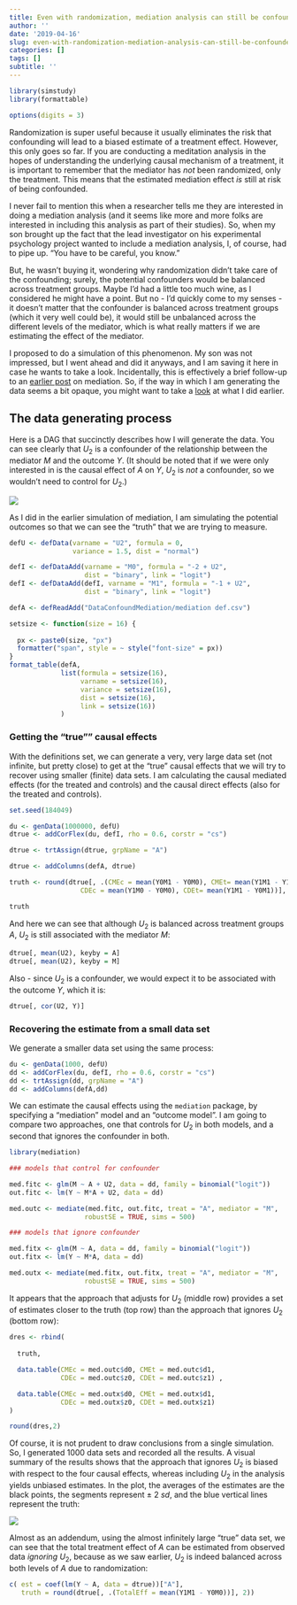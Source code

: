 ```yaml
---
title: Even with randomization, mediation analysis can still be confounded
author: ''
date: '2019-04-16'
slug: even-with-randomization-mediation-analysis-can-still-be-confounded
categories: []
tags: []
subtitle: ''
---
```


```r
library(simstudy)
library(formattable)

options(digits = 3)
```

Randomization is super useful because it usually eliminates the risk that confounding will lead to a biased estimate of a treatment effect. However, this only goes so far. If you are conducting a meditation analysis in the hopes of understanding the underlying causal mechanism of a treatment, it is important to remember that the mediator has *not* been randomized, only the treatment. This means that the estimated mediation effect *is* still at risk of being confounded.

I never fail to mention this when a researcher tells me they are interested in doing a mediation analysis (and it seems like more and more folks are interested in including this analysis as part of their studies). So, when my son brought up the fact that the lead investigator on his experimental psychology project wanted to include a mediation analysis, I, of course, had to pipe up.  "You have to be careful, you know." 

But, he wasn't buying it, wondering why randomization didn't take care of the confounding; surely, the potential confounders would be balanced across treatment groups. Maybe I'd had a little too much wine, as I considered he might have a point. But no - I'd quickly come to my senses - it doesn't matter that the confounder is balanced across treatment groups (which it very well could be), it would still be unbalanced across the different levels of the mediator, which is what really matters if we are estimating the effect of the mediator.

I proposed to do a simulation of this phenomenon. My son was not impressed, but I went ahead and did it anyways, and I am saving it here in case he wants to take a look. Incidentally, this is effectively a brief follow-up to an [earlier post](https://www.rdatagen.net/post/causal-mediation/) on mediation. So, if the way in which I am generating the data seems a bit opaque, you might want to take a [look](https://www.rdatagen.net/post/causal-mediation/) at what I did earlier.

## The data generating process

Here is a DAG that succinctly describes how I will generate the data. You can see clearly that $U_2$ is a confounder of the relationship between the mediator $M$ and the outcome $Y$. (It should be noted that if we were only interested in is the causal effect of $A$ on $Y$, $U_2$ is *not* a confounder, so we wouldn't need to control for $U_2$.)

![](/img/post-confoundmed/DAGmediation.png)

As I did in the earlier simulation of mediation, I am simulating the potential outcomes so that we can see the "truth" that we are trying to measure.

```r
defU <- defData(varname = "U2", formula = 0, 
                variance = 1.5, dist = "normal")

defI <- defDataAdd(varname = "M0", formula = "-2 + U2",
                   dist = "binary", link = "logit")
defI <- defDataAdd(defI, varname = "M1", formula = "-1 + U2",
                   dist = "binary", link = "logit")

defA <- defReadAdd("DataConfoundMediation/mediation def.csv")
```


```r

setsize <- function(size = 16) {
  
  px <- paste0(size, "px")
  formatter("span", style = ~ style("font-size" = px))
}
format_table(defA, 
             list(formula = setsize(16), 
                  varname = setsize(16),
                  variance = setsize(16),
                  dist = setsize(16),
                  link = setsize(16))
             )
```

### Getting the "true"" causal effects

With the definitions set, we can generate a very, very large data set (not infinite, but pretty close) to get at the "true" causal effects that we will try to recover using smaller (finite) data sets. I am calculating the causal mediated effects (for the treated and controls) and the causal direct effects (also for the treated and controls).

```r
set.seed(184049)

du <- genData(1000000, defU)
dtrue <- addCorFlex(du, defI, rho = 0.6, corstr = "cs")

dtrue <- trtAssign(dtrue, grpName = "A")

dtrue <- addColumns(defA, dtrue)

truth <- round(dtrue[, .(CMEc = mean(Y0M1 - Y0M0), CMEt= mean(Y1M1 - Y1M0),
                  CDEc = mean(Y1M0 - Y0M0), CDEt= mean(Y1M1 - Y0M1))], 2)

truth
```

And here we can see that although $U_2$ is balanced across treatment groups $A$, $U_2$ is still associated with the mediator $M$:

```R
dtrue[, mean(U2), keyby = A]
dtrue[, mean(U2), keyby = M]
```

Also - since $U_2$ is a confounder, we would expect it to be associated with the outcome $Y$, which it is:

```r
dtrue[, cor(U2, Y)]
```

### Recovering the estimate from a small data set

We generate a smaller data set using the same process:

```r
du <- genData(1000, defU)
dd <- addCorFlex(du, defI, rho = 0.6, corstr = "cs")
dd <- trtAssign(dd, grpName = "A")
dd <- addColumns(defA,dd)
```

We can estimate the causal effects using the `mediation` package, by specifying a "mediation" model and an "outcome model". I am going to compare two approaches, one that controls for $U_2$ in both models, and a second that ignores the confounder in both.

```r
library(mediation)

### models that control for confounder

med.fitc <- glm(M ~ A + U2, data = dd, family = binomial("logit"))
out.fitc <- lm(Y ~ M*A + U2, data = dd)

med.outc <- mediate(med.fitc, out.fitc, treat = "A", mediator = "M",
                   robustSE = TRUE, sims = 500)

### models that ignore confounder

med.fitx <- glm(M ~ A, data = dd, family = binomial("logit"))
out.fitx <- lm(Y ~ M*A, data = dd)

med.outx <- mediate(med.fitx, out.fitx, treat = "A", mediator = "M",
                   robustSE = TRUE, sims = 500)
```

It appears that the approach that adjusts for $U_2$ (middle row) provides a set of estimates closer to the truth (top row) than the approach that ignores $U_2$ (bottom row):

```r
dres <- rbind(
  
  truth,

  data.table(CMEc = med.outc$d0, CMEt = med.outc$d1, 
             CDEc = med.outc$z0, CDEt = med.outc$z1) ,

  data.table(CMEc = med.outx$d0, CMEt = med.outx$d1, 
             CDEc = med.outx$z0, CDEt = med.outx$z1)
)

round(dres,2)

```

Of course, it is not prudent to draw conclusions from a single simulation. So, I generated 1000 data sets and recorded all the results. A visual summary of the results shows that the approach that ignores $U_2$ is biased with respect to the four causal effects, whereas including $U_2$ in the analysis yields unbiased estimates. In the plot, the averages of the estimates are the black points, the segments represent $\pm \ 2 \ sd$, and the blue vertical lines represent the truth:

![](/img/post-confoundmed/estMediation.png)

Almost as an addendum, using the almost infinitely large "true" data set, we can see that the total treatment effect of $A$ can be estimated from observed data *ignoring* $U_2$, because as we saw earlier, $U_2$ is indeed balanced across both levels of $A$ due to randomization:

```r
c( est = coef(lm(Y ~ A, data = dtrue))["A"], 
   truth = round(dtrue[, .(TotalEff = mean(Y1M1 - Y0M0))], 2))
```
